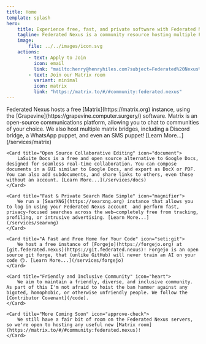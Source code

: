 ```yaml
---
title: Home
template: splash
hero:
    title: Experience free, fast, and private software with Federated Nexus
    tagline: Federated Nexus is a community resource hosting multiple FOSS (especially federated) services, including Matrix and Forgejo.
    image:
        file: ../../images/icon.svg
    actions:
        - text: Apply to Join
          icon: email
          link: "mailto:henry@henryhiles.com?subject=Federated%20Nexus%20Account%20Application&body=Hello%2C%0A%0AI%20would%20like%20to%20have%20a%20Federated%20Nexus%20account%20with%20the%20following%20username%3A%0A%0AI%20agree%20not%20to%20be%20homophobic%2C%20bigoted%2C%20unfriendly%2C%20etc..."
        - text: Join our Matrix room
          variant: minimal
          icon: matrix
          link: "https://matrix.to/#/#community:federated.nexus"
---
```



<CardGrid>
    <Card title="Private and Free Communications" icon="comment">
        Federated Nexus hosts a free [Matrix](https://matrix.org) instance, using the [Grapevine](https://grapevine.computer.surgery/) software. Matrix is an open-source communications platform, allowing you to chat to communities of your choice. We also host multiple matrix bridges, including a Discord bridge, a WhatsApp puppet, and even an SMS puppet! [Learn More...](/services/matrix)
    </Card>

    <Card title="Open Source Collaborative Editing" icon="document">
    	LaSuite Docs is a free and open source alternative to Google Docs, designed for seamless real-time collaboration. You can compose documents in a GUI similar to Google Docs, and export as DocX or PDF. You can also add subdocuments, and share links to others, even those without an account. [Learn More...](/services/docs)
    </Card>

    <Card title="Fast & Private Search Made Simple" icon="magnifier">
        We run a [SearXNG](https://searxng.org) instance that allows you to log in using your Federated Nexus account  and perform fast, privacy-focused searches across the web—completely free from tracking, profiling, or intrusive advertising. [Learn More...](/services/searxng)
    </Card>

    <Card title="A Fast and Free Home for Your Code" icon="seti:git">
        We host a free instance of [Forgejo](https://forgejo.org) at [git.federated.nexus](https://git.federated.nexus)! Forgejo is an open source git forge, that (unlike GitHub) will never train an AI on your code 🙃. [Learn More...](/services/forgejo)
    </Card>

    <Card title="Friendly and Inclusive Community" icon="heart">
        We aim to maintain a friendly, diverse, and inclusive community. As part of this I'm not afraid to hoist the ban hammer against any bigoted, homophobic, or otherwise unfriendly people. We follow the [Contributor Covenant](/code).
    </Card>

    <Card title="More Coming Soon" icon="approve-check">
        We still have a fair bit of room on the Federated Nexus servers, so we're open to hosting any useful new [Matrix room](https://matrix.to/#/#community:federated.nexus)!
    </Card>

</CardGrid>
